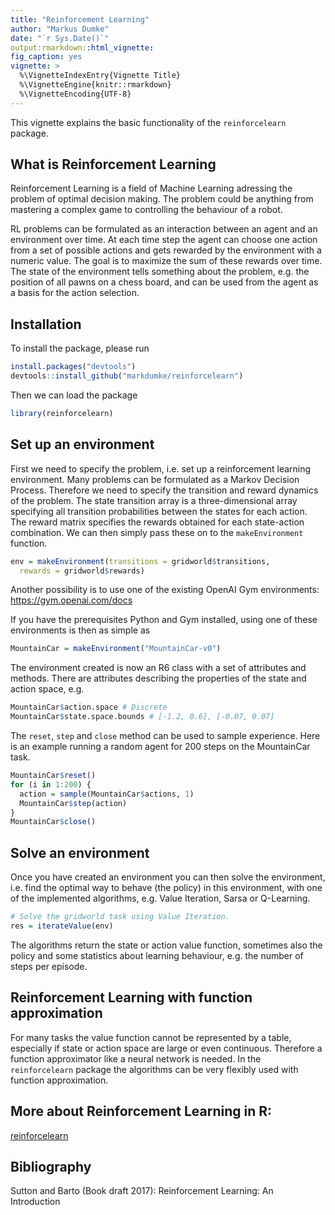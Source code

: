 ```yaml
---
title: "Reinforcement Learning"
author: "Markus Dumke"
date: "`r Sys.Date()`"
output:rmarkdown::html_vignette:
fig_caption: yes
vignette: >
  %\VignetteIndexEntry{Vignette Title}
  %\VignetteEngine{knitr::rmarkdown}
  %\VignetteEncoding{UTF-8}
---
```


This vignette explains the basic functionality of the `reinforcelearn` package. 

## What is Reinforcement Learning

Reinforcement Learning is a field of Machine Learning adressing the problem of optimal decision making. The problem could be anything from mastering a complex game to controlling the behaviour of a robot.

RL problems can be formulated as an interaction between an agent and an environment over time. At each time step the agent can choose one action from a set of possible actions and gets rewarded by the environment with a numeric value. The goal is to maximize the sum of these rewards over time. The state of the environment tells something about the problem, e.g. the position of all pawns on a chess board, and can be used from the agent as a basis for the action selection.

## Installation

To install the package, please run

```r
install.packages("devtools")
devtools::install_github("markdumke/reinforcelearn")
```

Then we can load the package

```r
library(reinforcelearn)
```

## Set up an environment

First we need to specify the problem, i.e. set up a reinforcement learning environment. Many problems can be formulated as a Markov Decision Process. Therefore we need to specify the transition and reward dynamics of the problem. The state transition array is a three-dimensional array specifying all transition probabilities between the states for each action. The reward matrix specifies the rewards obtained for each state-action combination. We can then simply pass these on to the `makeEnvironment` function.

```r
env = makeEnvironment(transitions = gridworld$transitions, 
  rewards = gridworld$rewards)
```

Another possibility is to use one of the existing OpenAI Gym environments: [https://gym.openai.com/docs](https://gym.openai.com/docs)

If you have the prerequisites Python and Gym installed, using one of these environments is then as simple as

```r
MountainCar = makeEnvironment("MountainCar-v0")
```

The environment created is now an R6 class with a set of attributes and methods. There are attributes describing the properties of the state and action space, e.g.

```r
MountainCar$action.space # Discrete
MountainCar$state.space.bounds # [-1.2, 0.6], [-0.07, 0.07]
```

The `reset`, `step` and `close` method can be used to sample experience. Here is an example running a random agent for 200 steps on the MountainCar task.

```r
MountainCar$reset()
for (i in 1:200) {
  action = sample(MountainCar$actions, 1)
  MountainCar$step(action)
}
MountainCar$close()
```

## Solve an environment

Once you have created an environment you can then solve the environment, i.e. find the optimal way to behave (the policy) in this environment, with one of the implemented algorithms, e.g. Value Iteration, Sarsa or Q-Learning.

```r
# Solve the gridworld task using Value Iteration.
res = iterateValue(env)
```

The algorithms return the state or action value function, sometimes also the policy and some statistics about learning behaviour, e.g. the number of steps per episode.

## Reinforcement Learning with function approximation

For many tasks the value function cannot be represented by a table, especially if state or action space are large or even continuous. Therefore a function approximator like a neural network is needed. In the `reinforcelearn` package the algorithms can be very flexibly used with function approximation.
  
## More about Reinforcement Learning in R:

[reinforcelearn](https://github.com/markdumke/reinforcelearn)

## Bibliography

Sutton and Barto (Book draft 2017): Reinforcement Learning: An Introduction
